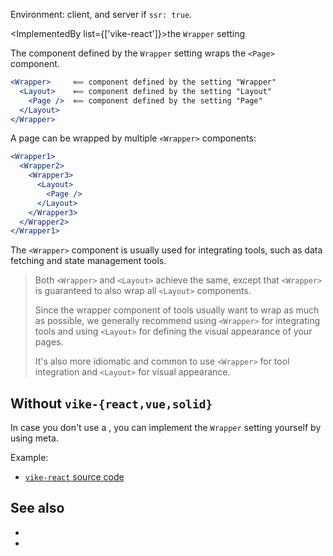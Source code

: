 
Environment: client, and server if <Link href="/ssr">`ssr: true`</Link>.

<ImplementedBy list={['vike-react']}>the `Wrapper` setting</ImplementedBy>

The component defined by the  `Wrapper` setting wraps the <Link href="/Page">`<Page>` component</Link>.

```jsx
<Wrapper>     ⟸ component defined by the setting "Wrapper"
  <Layout>    ⟸ component defined by the setting "Layout"
    <Page />  ⟸ component defined by the setting "Page"
  </Layout>
</Wrapper>
```

A page can be wrapped by multiple `<Wrapper>` components:

```jsx
<Wrapper1>
  <Wrapper2>
    <Wrapper3>
      <Layout>
        <Page />
      </Layout>
    </Wrapper3>
  </Wrapper2>
</Wrapper1>
```

The `<Wrapper>` component is usually used for integrating tools, such as data fetching and state management tools.

> Both `<Wrapper>` and <Link href="/Layout">`<Layout>`</Link> achieve the same, except that `<Wrapper>` is guaranteed to also wrap all `<Layout>` components.
>
> Since the wrapper component of tools usually want to wrap as much as possible, we generally recommend using `<Wrapper>` for integrating tools and using `<Layout>` for defining the visual appearance of your pages.
>
> It's also more idiomatic and common to use `<Wrapper>` for tool integration and `<Layout>` for visual appearance.


## Without `vike-{react,vue,solid}`

In case you don't use a <UiFrameworkExtension />, you can implement the `Wrapper` setting yourself by using <Link href="/meta">meta</Link>.

Example:

 - [`vike-react` source code](https://github.com/vikejs/vike-react/blob/main/packages/vike-react)


## See also

- <Link href="/Layout" />
- <Link href="/Page" />
